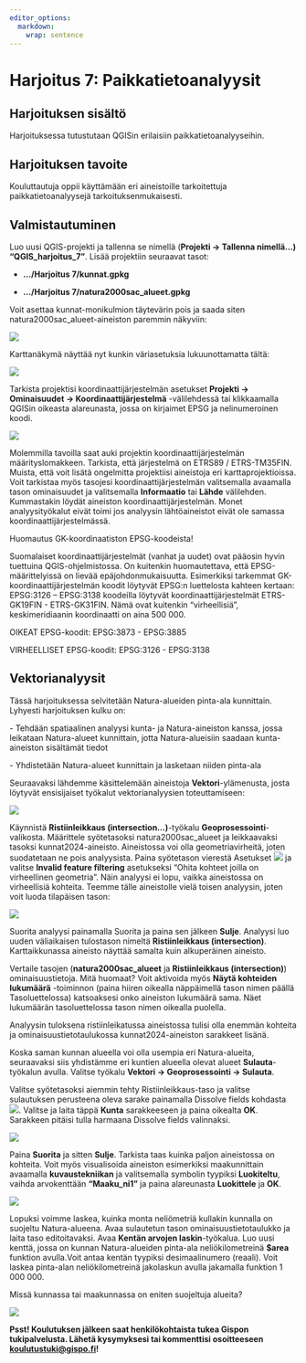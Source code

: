 ```yaml
---
editor_options: 
  markdown: 
    wrap: sentence
---
```


# Harjoitus 7: Paikkatietoanalyysit

## Harjoituksen sisältö

Harjoituksessa tutustutaan QGISin erilaisiin paikkatietoanalyyseihin.

## Harjoituksen tavoite

Kouluttautuja oppii käyttämään eri aineistoille tarkoitettuja paikkatietoanalyysejä tarkoituksenmukaisesti.

## Valmistautuminen

Luo uusi QGIS-projekti ja tallenna se nimellä (**Projekti → Tallenna nimellä...) "QGIS_harjoitus_7"**.
Lisää projektiin seuraavat tasot:

-   **.../Harjoitus 7/kunnat.gpkg**

-   **.../Harjoitus 7/natura2000sac_alueet.gpkg**

Voit asettaa kunnat-monikulmion täytevärin pois ja saada siten natura2000sac_alueet-aineiston paremmin näkyviin:

![](img/harjoitus_7/image22.gif)

Karttanäkymä näyttää nyt kunkin väriasetuksia lukuunottamatta tältä:

![](img/harjoitus_7/image18.png)

Tarkista projektisi koordinaattijärjestelmän asetukset **Projekti → Ominaisuudet → Koordinaattijärjestelmä** -välilehdessä tai klikkaamalla QGISin oikeasta alareunasta, jossa on kirjaimet EPSG ja nelinumeroinen koodi.

![](img/harjoitus_7/image2.png)

Molemmilla tavoilla saat auki projektin koordinaattijärjestelmän määrityslomakkeen.
Tarkista, että järjestelmä on ETRS89 / ETRS-TM35FIN.
Muista, että voit lisätä ongelmitta projektiisi aineistoja eri karttaprojektioissa.
Voit tarkistaa myös tasojesi koordinaattijärjestelmän valitsemalla avaamalla tason ominaisuudet ja valitsemalla **Informaatio** tai **Lähde** välilehden.
Kummastakin löydät aineiston koordinaattijärjestelmän.
Monet analyysityökalut eivät toimi jos analyysin lähtöaineistot eivät ole samassa koordinaattijärjestelmässä.

::: hint-box
Huomautus GK-koordinaatiston EPSG-koodeista!

Suomalaiset koordinaattijärjestelmät (vanhat ja uudet) ovat pääosin hyvin tuettuina QGIS-ohjelmistossa.
On kuitenkin huomautettava, että EPSG-määrittelyissä on lievää epäjohdonmukaisuutta.
Esimerkiksi tarkemmat GK-koordinaattijärjestelmän koodit löytyvät EPSG:n luettelosta kahteen kertaan: EPSG:3126 -- EPSG:3138 koodeilla löytyvät koordinaattijärjestelmät ETRS-GK19FIN - ETRS-GK31FIN.
Nämä ovat kuitenkin "virheellisiä", keskimeridiaanin koordinaatti on aina 500 000.

OIKEAT EPSG-koodit: EPSG:3873 - EPSG:3885

VIRHEELLISET EPSG-koodit: EPSG:3126 - EPSG:3138
:::

## Vektorianalyysit

Tässä harjoituksessa selvitetään Natura-alueiden pinta-ala kunnittain.
Lyhyesti harjoituksen kulku on:

\- Tehdään spatiaalinen analyysi kunta- ja Natura-aineiston kanssa, jossa leikataan Natura-alueet kunnittain, jotta Natura-alueisiin saadaan kunta-aineiston sisältämät tiedot

\- Yhdistetään Natura-alueet kunnittain ja lasketaan niiden pinta-ala

Seuraavaksi lähdemme käsittelemään aineistoja **Vektori**-ylämenusta, josta löytyvät ensisijaiset työkalut vektorianalyysien toteuttamiseen:

![](img/harjoitus_7/image10.png)

Käynnistä **Ristiinleikkaus (intersection...)**-työkalu **Geoprosessointi**-valikosta.
Määrittele syötetasoksi natura2000sac_alueet ja leikkaavaksi tasoksi kunnat2024-aineisto. Aineistossa voi olla geometriavirheitä, joten suodatetaan ne pois analyysista. Paina syötetason vierestä Asetukset ![](img/harjoitus_7/image23.png) ja valitse **Invalid feature filtering** asetukseksi "Ohita kohteet joilla on virheellinen geometria". Näin analyysi ei lopu, vaikka aineistossa on virheellisiä kohteita.
Teemme tälle aineistolle vielä toisen analyysin, joten voit luoda tilapäisen tason:

![](img/harjoitus_7/image15.png)

Suorita analyysi painamalla Suorita ja paina sen jälkeen **Sulje**.
Analyysi luo uuden väliaikaisen tulostason nimeltä **Ristiinleikkaus (intersection)**.
Karttaikkunassa aineisto näyttää samalta kuin alkuperäinen aineisto.

Vertaile tasojen (**natura2000sac_alueet** ja **Ristiinleikkaus (intersection)**) ominaisuustietoja.
Mitä huomaat?
Voit aktivoida myös **Näytä kohteiden lukumäärä** -toiminnon (paina hiiren oikealla näppäimellä tason nimen päällä Tasoluettelossa) katsoaksesi onko aineiston lukumäärä sama. Näet lukumäärän tasoluettelossa tason nimen oikealla puolella.

Analyysin tuloksena ristiinleikatussa aineistossa tulisi olla enemmän kohteita ja ominaisuustietotaulukossa kunnat2024-aineiston sarakkeet lisänä.


Koska saman kunnan alueella voi olla usempia eri Natura-alueita, seuraavaksi siis yhdistämme eri kuntien alueella olevat alueet **Sulauta**-työkalun avulla.
Valitse työkalu **Vektori → Geoprosessointi → Sulauta**.

Valitse syötetasoksi aiemmin tehty Ristiinleikkaus-taso ja valitse sulautuksen perusteena oleva sarake painamalla Dissolve fields kohdasta ![](img/harjoitus_7/image21.png).
Valitse ja laita täppä **Kunta** sarakkeeseen ja paina oikealta **OK**.
Sarakkeen pitäisi tulla harmaana Dissolve fields valinnaksi.

![](img/harjoitus_7/image16.png)

Paina **Suorita** ja sitten **Sulje**.
Tarkista taas kuinka paljon aineistossa on kohteita.
Voit myös visualisoida aineiston esimerkiksi maakunnittain avaamalla **kuvaustekniikan** ja valitsemalla symbolin tyypiksi **Luokiteltu**, vaihda arvokenttään **"Maaku_ni1"** ja paina alareunasta **Luokittele** ja **OK**.

![](img/harjoitus_7/image19.png)

Lopuksi voimme laskea, kuinka monta neliömetriä kullakin kunnalla on suojeltu Natura-alueena.
Avaa sulautetun tason ominaisuustietotaulukko ja laita taso editoitavaksi.
Avaa **Kentän arvojen laskin**-työkalua.
Luo uusi kenttä, jossa on kunnan Natura-alueiden pinta-ala neliökilometreinä **$area** funktion avulla.Voit antaa kentän tyypiksi desimaalinumero (reaali).
Voit laskea pinta-alan neliökilometreinä jakolaskun avulla jakamalla funktion 1 000 000.

Missä kunnassa tai maakunnassa on eniten suojeltuja alueita?

![](img/harjoitus_7/image20.png)

::: hint-box
**Psst! Koulutuksen jälkeen saat henkilökohtaista tukea Gispon tukipalvelusta. Lähetä kysymyksesi tai kommenttisi osoitteeseen [koulutustuki\@gispo.fi](mailto:koulutustuki@gispo.fi){.email}!**
:::

